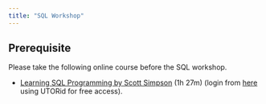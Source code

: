```yaml
---
title: "SQL Workshop"
---
```


## Prerequisite

Please take the following online course before the SQL workshop.

* [Learning SQL Programming by Scott Simpson](https://www.lynda.com/SQL-tutorials/Learning-SQL-Programming/548044-2.html) (1h 27m) (login from [here](https://main.its.utoronto.ca/news/free-access-to-lynda-com-online-courses/) using UTORid for free access).

